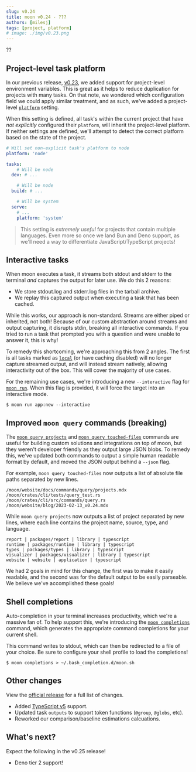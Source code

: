 ```yaml
---
slug: v0.24
title: moon v0.24 - ???
authors: [milesj]
tags: [project, platform]
# image: ./img/v0.23.png
---
```



??

<!--truncate-->

## Project-level task platform

In our previous release, [v0.23](./v0.23#project-level-environment-variables), we added support for
project-level environment variables. This is great as it helps to reduce duplication for projects
with many tasks. On that note, we wondered which configuration field we could apply similar
treatment, and as such, we've added a project-level [`platform`](/docs/config/project#platform)
setting.

When this setting is defined, all task's within the current project that have _not explicitly_
configured their `platform`, will inherit the project-level platform. If neither settings are
defined, we'll attempt to detect the correct platform based on the state of the project.

```yaml title="<project>/moon.yml"
# Will set non-explicit task's platform to node
platform: 'node'

tasks:
	# Will be node
  dev: # ...

	# Will be node
  build: # ...

	# Will be system
  serve:
    # ...
    platform: 'system'
```

> This setting is _extremely useful_ for projects that contain multiple languages. Even more so once
> we land Bun and Deno support, as we'll need a way to differentiate JavaScript/TypeScript projects!

## Interactive tasks

When moon executes a task, it streams both stdout and stderr to the terminal _and_ captures the
output for later use. We do this 2 reasons:

- We store stdout.log and stderr.log files in the tarball archive.
- We replay this captured output when executing a task that has been cached.

While this works, our approach is non-standard. Streams are either piped or inherited, not both!
Because of our custom abstraction around streams and output capturing, it disrupts stdin, breaking
all interactive commands. If you tried to run a task that prompted you with a question and were
unable to answer it, this is why!

To remedy this shortcoming, we're approaching this from 2 angles. The first is all tasks marked as
[`local`](/docs/config/project#local) (or have caching disabled) will no longer capture streamed
output, and will instead stream natively, allowing interactivity out of the box. This will cover the
majority of use cases.

For the remaining use cases, we're introducing a new `--interactive` flag for
[`moon run`](/docs/commands/run). When this flag is provided, it will force the target into an
interactive mode.

```shell
$ moon run app:new --interactive
```

## Improved `moon query` commands (breaking)

The [`moon query projects`](/docs/commands/query/projects) and
[`moon query touched-files`](/docs/commands/query/touched-files) commands are useful for building
custom solutions and integrations on top of moon, but they weren't developer friendly as they output
large JSON blobs. To remedy this, we've updated both commands to output a simple human readable
format by default, and moved the JSON output behind a `--json` flag.

For example, `moon query touched-files` now outputs a list of absolute file paths separated by new
lines.

```
/moon/website/docs/commands/query/projects.mdx
/moon/crates/cli/tests/query_test.rs
/moon/crates/cli/src/commands/query.rs
/moon/website/blog/2023-02-13_v0.24.mdx
```

While `moon query projects` now outputs a list of project separated by new lines, where each line
contains the project name, source, type, and language.

```
report | packages/report | library | typescript
runtime | packages/runtime | library | typescript
types | packages/types | library | typescript
visualizer | packages/visualizer | library | typescript
website | website | application | typescript
```

We had 2 goals in mind for this change, the first was to make it easily readable, and the second was
for the default output to be easily parseable. We believe we've accomplished these goals!

## Shell completions

Auto-completion in your terminal increases productivity, which we're a massive fan of. To help
support this, we're introducing the [`moon completions`](/docs/commands/completions) command, which
generates the appropriate command completions for your current shell.

This command writes to stdout, which can then be redirected to a file of your choice. Be sure to
configure your shell profile to load the completions!

```shell
$ moon completions > ~/.bash_completion.d/moon.sh
```

## Other changes

View the
[official release](https://github.com/moonrepo/moon/releases/tag/%40moonrepo%2Fcli%400.24.0) for a
full list of changes.

- Added [TypeScript v5](https://devblogs.microsoft.com/typescript/announcing-typescript-5-0-beta/)
  support.
- Updated task `outputs` to support token functions (`@group`, `@globs`, etc).
- Reworked our comparison/baseline estimations calcuations.

## What's next?

Expect the following in the v0.25 release!

- Deno tier 2 support!
